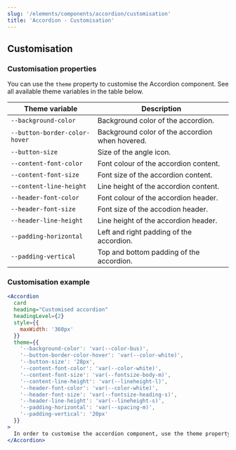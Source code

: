```yaml
---
slug: '/elements/components/accordion/customisation'
title: 'Accordion - Customisation'
---
```



## Customisation

### Customisation properties
You can use the `theme` property to customise the Accordion component. See all available theme variables in the table below.

| Theme variable                           | Description                                     |
| ---------------------------------------- | ----------------------------------------------- |
| <code>--background-color</code>          | Background color of the accordion.              |
| <code>--button-border-color-hover</code> | Background color of the accordion when hovered. |
| <code>--button-size</code>               | Size of the angle icon.                         |
| <code>--content-font-color</code>        | Font colour of the accordion content.           |
| <code>--content-font-size</code>         | Font size of the accordion content.             |
| <code>--content-line-height</code>       | Line height of the accordion content.           |
| <code>--header-font-color</code>         | Font colour of the accordion header.            |
| <code>--header-font-size</code>          | Font size of the accodion header.               |
| <code>--header-line-height</code>        | Line height of the accordion header.            |
| <code>--padding-horizontal</code>        | Left and right padding of the accordion.        |
| <code>--padding-vertical</code>          | Top and bottom padding of the accordion.        |


### Customisation example
<Playground>


```jsx
<Accordion
  card
  heading="Customised accordion"
  headingLevel={2}
  style={{
    maxWidth: '360px'
  }}
  theme={{
    '--background-color': 'var(--color-bus)',
    '--button-border-color-hover': 'var(--color-white)',
    '--button-size': '28px',
    '--content-font-color': 'var(--color-white)',
    '--content-font-size': 'var(--fontsize-body-m)',
    '--content-line-height': 'var(--lineheight-l)',
    '--header-font-color': 'var(--color-white)',
    '--header-font-size': 'var(--fontsize-heading-s)',
    '--header-line-height': 'var(--lineheight-s)',
    '--padding-horizontal': 'var(--spacing-m)',
    '--padding-vertical': '20px'
  }}
>
  In order to customise the accordion component, use the theme property.
</Accordion>
```

```html

```

</Playground>

